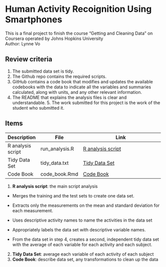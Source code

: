 # Human Activity Recoignition Using Smartphones

This is a final project to finish the course "Getting and Cleaning Data" on Coursera operated by Johns Hopkins University\
Author: Lynne Vo\

## Review criteria

1.  The submitted data set is tidy.
2.  The Github repo contains the required scripts.
3.  GitHub contains a code book that modifies and updates the available codebooks with the data to indicate all the variables and summaries calculated, along with units, and any other relevant information.
4.  The README that explains the analysis files is clear and understandable. 5. The work submitted for this project is the work of the student who submitted it.

## Items

| Description       | File           | Link                                                                                                                                                                         |
|-------------------|----------------|------------------------------------------------------------------------------------------------------------------------------------------------------------------------------|
| R analysis script | run_analysis.R | [R analysis script](https://github.com/lynnevo170701/Human-Activity-Recognition-Using-Smartphones-/blob/419b75c02f2ddc43a0c185f4b0b64c0c8dbaec60/R%20scripts/run_analysis.R) |
| Tidy Data Set     | tidy_data.txt  | [Tidy Data Set](https://github.com/lynnevo170701/Human-Activity-Recognition-Using-Smartphones-/blob/419b75c02f2ddc43a0c185f4b0b64c0c8dbaec60/data/tidy_data.txt)             |
| Code Book         | code_book.Rmd  | [Code Book](https://github.com/lynnevo170701/Human-Activity-Recognition-Using-Smartphones-/blob/419b75c02f2ddc43a0c185f4b0b64c0c8dbaec60/R%20scripts/code_book.Rmd)          |

1.  **R analysis script**: the main script analysis

-   Merges the training and the test sets to create one data set.

-   Extracts only the measurements on the mean and standard deviation for each measurement.

-   Uses descriptive activity names to name the activities in the data set

-   Appropriately labels the data set with descriptive variable names.

-   From the data set in step 4, creates a second, independent tidy data set with the average of each variable for each activity and each subject.

2.  **Tidy Data Set**: average each variable of each activity of each subject
3.  **Code Book**: describe data set, any transformations to clean up the data
